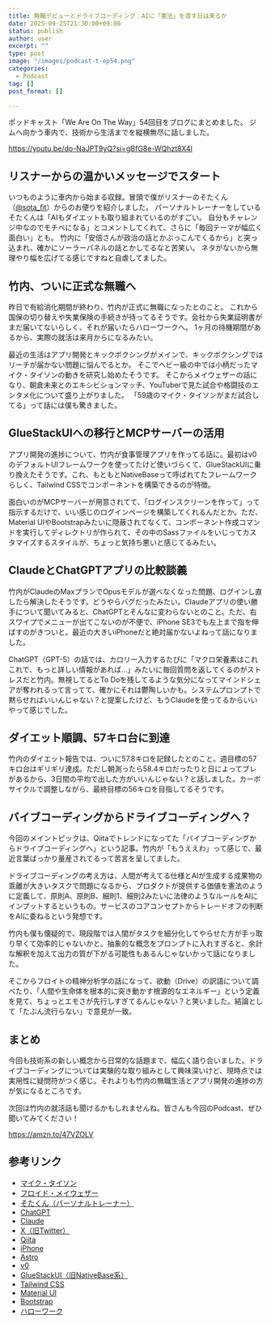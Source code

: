 ```yaml
---
title: 無職デビューとドライブコーディング：AIに「憲法」を渡す日は来るか
date: 2025-09-25T21:30:00+09:00
status: publish
author: user
excerpt: ""
type: post
image: "/images/podcast-t-ep54.png"
categories:
  - Podcast
tag: []
post_format: []

---
```

ポッドキャスト「We Are On The Way」54回目をブログにまとめました。
ジムへ向かう車内で、技術から生活までを縦横無尽に話しました。

https://youtu.be/do-NaJPT9yQ?si=gBfG8e-WQhzt8X4l

## リスナーからの温かいメッセージでスタート

いつものように車内から始まる収録。冒頭で僕がリスナーのそたくん（[@sota_fit](https://x.com/sota_fit)）からのお便りを紹介しました。
パーソナルトレーナーをしているそたくんは「AIもダイエットも取り組まれているのがすごい。
自分もチャレンジ中なのでモチベになる」とコメントしてくれて、さらに「毎回テーマが幅広く面白い」とも。
竹内に「安倍さんが政治の話とかぶっこんでくるから」と突っ込まれ、確かにソーラーパネルの話とかしてるなと苦笑い。
ネタがないから無理やり幅を広げてる感じですねと自虐してました。

## 竹内、ついに正式な無職へ

昨日で有給消化期間が終わり、竹内が正式に無職になったとのこと。
これから国保の切り替えや失業保険の手続きが待ってるそうです。会社から失業証明書がまだ届いてないらしく、それが届いたらハローワークへ。
1ヶ月の待機期間があるから、実際の就活は来月からになるみたい。

最近の生活はアプリ開発とキックボクシングがメインで、キックボクシングではリーチが届かない問題に悩んでるとか。
そこでヘビー級の中では小柄だったマイク・タイソンの動きを研究し始めたそうです。
そこからメイウェザーの話になり、朝倉未来とのエキシビションマッチ、YouTuberで見た試合や格闘技のエンタメ化について盛り上がりました。
「59歳のマイク・タイソンがまだ試合してる」って話には僕も驚きました。

## GlueStackUIへの移行とMCPサーバーの活用

アプリ開発の進捗について、竹内が食事管理アプリを作ってる話に。最初はv0のデフォルトUIフレームワークを使ってたけど使いづらくて、GlueStackUIに乗り換えたそうです。これ、もともとNativeBaseって呼ばれてたフレームワークらしく、Tailwind CSSでコンポーネントを構築できるのが特徴。

面白いのがMCPサーバーが用意されてて、「ログインスクリーンを作って」って指示するだけで、いい感じのログインページを構築してくれるんだとか。ただ、Material UIやBootstrapみたいに隠蔽されてなくて、コンポーネント作成コマンドを実行してディレクトリが作られて、その中のSassファイルをいじってカスタマイズするスタイルが、ちょっと気持ち悪いと感じてるみたい。

## ClaudeとChatGPTアプリの比較談義

竹内がClaudeのMaxプランでOpusモデルが選べなくなった問題、ログインし直したら解決したそうです。どうやらバグだったみたい。Claudeアプリの使い勝手について聞いてみると、ChatGPTとそんなに変わらないとのこと。ただ、右スワイプでメニューが出てこないのが不便で、iPhone SE3でも左上まで指を伸ばすのがきついと。最近の大きいiPhoneだと絶対届かないよねって話になりました。

ChatGPT（GPT-5）の話では、カロリー入力するたびに「マクロ栄養素はこれこれで、もっと詳しい情報があれば...」みたいに毎回質問を返してくるのがストレスだと竹内。無視してるとTo Doを残してるような気分になってマインドシェアが奪われるって言ってて、確かにそれは鬱陶しいかも。システムプロンプトで黙らせればいいんじゃない？と提案したけど、もうClaudeを使ってるからいいやって感じでした。

## ダイエット順調、57キロ台に到達

竹内のダイエット報告では、ついに57.8キロを記録したとのこと。週目標の57キロ台はギリギリ達成。ただし朝測ったら58.4キロだったりと日によってブレがあるから、3日間の平均で出した方がいいんじゃない？と話しました。カーボサイクルで調整しながら、最終目標の56キロを目指してるそうです。

## バイブコーディングからドライブコーディングへ？

今回のメイントピックは、Qiitaでトレンドになってた「バイブコーディングからドライブコーディングへ」という記事。竹内が「もうええわ」って感じで、最近言葉ばっかり量産されてるって苦言を呈してました。

ドライブコーディングの考え方は、人間が考えてる仕様とAIが生成する成果物の乖離が大きいタスクで問題になるから、プロダクトが提供する価値を憲法のように定義して、原則A、原則B、細則1、細則2みたいに法律のようなルールをAIにインプットするというもの。サービスのコアコンセプトからトレードオフの判断をAIに委ねるという発想です。

竹内も僕も懐疑的で、現段階では人間がタスクを細分化してやらせた方が手っ取り早くて効率的じゃないかと。抽象的な概念をプロンプトに入れすぎると、余計な解釈を加えて出力の質が下がる可能性もあるんじゃないかって話になりました。

そこからフロイトの精神分析学の話になって、欲動（Drive）の訳語について調べたり、「人間や生命体を根本的に突き動かす根源的なエネルギー」という定義を見て、ちょっとエモさが先行しすぎてるんじゃない？と笑いました。結論として「たぶん流行らない」で意見が一致。

## まとめ

今回も技術系の新しい概念から日常的な話題まで、幅広く語り合いました。ドライブコーディングについては実験的な取り組みとして興味深いけど、現時点では実用性に疑問符がつく感じ。それよりも竹内の無職生活とアプリ開発の進捗の方が気になるところです。

次回は竹内の就活話も聞けるかもしれませんね。皆さんも今回のPodcast、ぜひ聞いてみてください！

https://amzn.to/47VZOLV


## 参考リンク

- [マイク・タイソン](https://www.youtube.com/channel/UCZT_hV6nx0-N4ka5bWgh-qg)
- [フロイド・メイウェザー](https://x.com/FloydMayweather)
- [そたくん（パーソナルトレーナー）](https://x.com/sota_fit)
- [ChatGPT](https://chat.openai.com/)
- [Claude](https://www.anthropic.com/claude)
- [X（旧Twitter）](https://x.com/)
- [Qiita](https://qiita.com/)
- [iPhone](https://www.apple.com/jp/iphone-se/)
- [Astro](https://astro.build/)
- [v0](https://v0.dev/)
- [GlueStackUI（旧NativeBase系）](https://gluestack.io/)
- [Tailwind CSS](https://tailwindcss.com/)
- [Material UI](https://mui.com/)
- [Bootstrap](https://getbootstrap.com/)
- [ハローワーク](https://www.hellowork.mhlw.go.jp/)
